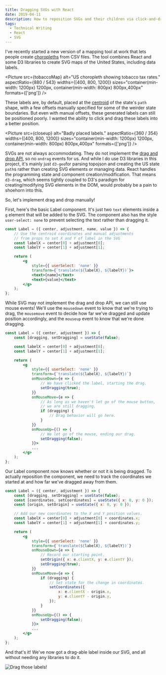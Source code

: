 ```yaml
---
title: Dragging SVGs with React
date: 2019-04-11
description: How to reposition SVGs and their children via click-and-drag in React.
tags:
  - Technical Writing
  - React
  - SVG
---
```



I've recently started a new version of a mapping tool at work that lets people create [choropleths](https://en.wikipedia.org/wiki/Choropleth_map) from CSV files. The tool combines React and some D3 libraries to create SVG maps of the United States, including data labels.

<Picture
	src={tobaccoMap}
	alt="US choropleth showing tobacco tax rates."
	aspectRatio={880 / 543}
	widths={[400, 800, 1200]}
	sizes="container(min-width: 1200px) 1200px, container(min-width: 800px) 800px,400px"
	formats={['png']}
/>

These labels are, by default, placed at the [centroid](https://en.wikipedia.org/wiki/Centroid) of the state's `path` shape, with a few offsets manually specified for some of the weirder state boundaries. But even with manual offsets, these generated labels can still be positioned poorly. I wanted the ability to click and drag these labels into a better position.

<Picture
	src={closeup}
	alt="Badly placed labels."
	aspectRatio={360 / 354}
	widths={[400, 800, 1200]}
	sizes="container(min-width: 1200px) 1200px, container(min-width: 800px) 800px,400px"
	formats={['png']}
/>

SVGs are not always accommodating. They do not implement the [drag and drop API](https://developer.mozilla.org/en-US/docs/Web/API/HTML_Drag_and_Drop_API), so no `ondrag` events for us. And while I do use D3 libraries in this project, it's mainly just `d3-geo`for parsing topojson and creating the US state `path`s rather than creating SVG elements or managing data. React handles the programming state and component creation/modification. That means `d3-drag`, which seems tightly coupled to D3's paradigm for creating/modifying SVG elements in the DOM, would probably be a pain to shoehorn into this.

So, let's implement drag and drop manually!

First, here's the basic Label component. It's just two `text` elements inside a `g` element that will be added to the SVG. The component also has the style `user-select: none` to prevent selecting the text rather than dragging it.

```jsx
const Label = ({ center, adjustment, name, value }) => {
	// Use the centroid coordinates and manual adjustments
	// from props to set X and Y of label in the SVG
	const labelX = center[0] + adjustment[0];
	const labelY = center[1] + adjustment[1];

	return (
		<g
			style={{ userSelect: 'none' }}
			transform={`translate(${labelX}, ${labelY})`}>
			<text>{name}</text>
			<text>{value}</text>
		</g>
	);
};
```

While SVG may not implement the drag and drop API, we can still use mouse events! We'll use the `mousedown` event to know that we're trying to drag, the `mousemove` event to decide how far we've dragged and update position accordingly, and the `mouseup` event to know that we're done dragging.

```jsx
const Label = ({ center, adjustment }) => {
	const [dragging, setDragging] = useState(false);

	const labelX = center[0] + adjustment[0];
	const labelY = center[1] + adjustment[1];

	return (
		<g
			style={{ userSelect: 'none' }}
			transform={`translate(${labelX}, ${labelY})`}
			onMouseDown={e => {
				// We have clicked the label, starting the drag.
				setDragging(true);
			}}
			onMouseMove={e => {
				// As long as we haven't let go of the mouse button,
				// we are still dragging.
				if (dragging) {
					// Drag behavior will go here.
				}
			}}
			onMouseUp={() => {
				// We let go of the mouse, ending our drag.
				setDragging(false);
			}}>
			...
		</g>
	);
};
```

Our Label component now knows whether or not it is being dragged. To actually reposition the component, we need to track the coordinates we started at and how far we've dragged away from them.

```jsx
const Label = ({ center, adjustment }) => {
	const [dragging, setDragging] = useState(false);
	const [coordinates, setCoordinates] = useState({ x: 0, y: 0 });
	const [origin, setOrigin] = useState({ x: 0, y: 0 });

	// Add our new coordinates to the X and Y position values.
	const labelX = center[0] + adjustment[0] + coordinates.x;
	const labelY = center[1] + adjustment[1] + coordinates.y;

	return (
		<g
			style={{ userSelect: 'none' }}
			transform={`translate(${labelX}, ${labelY})`}
			onMouseDown={e => {
				// Record our starting point.
				setOrigin({ x: e.clientX, y: e.clientY });
				setDragging(true);
			}}
			onMouseMove={e => {
				if (dragging) {
					// Set state for the change in coordinates.
					setCoordinates({
						x: e.clientX - origin.x,
						y: e.clientY - origin.y,
					});
				}
			}}
			onMouseUp={() => {
				setDragging(false);
			}}>
			...
		</g>
	);
};
```

And that's it! We've now got a drag-able label inside our SVG, and all without needing any libraries to do it.

![Drag those labels!](../../assets/img/2019-04-11-example.gif)
